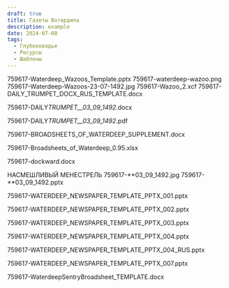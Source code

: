 ```yaml
---
draft: true
title: Газеты Вотердипа
description: example
date: 2024-07-08
tags:
  - Глубоководье
  - Ресурсы
  - Шаблоны
---
```


759617-Waterdeep_Wazoos_Template.pptx
759617-waterdeep-wazoo.png
759617-Waterdeep-Wazoos-23-07-1492.jpg
759617-Wazoo_2.xcf
759617-DAILY_TRUMPET_DOCX_RUS_TEMPLATE.docx

759617-DAILY*TRUMPET\_\_03_09_1492*.docx

759617-DAILY*TRUMPET\_\_03_09_1492*.pdf

759617-BROADSHEETS_OF_WATERDEEP_SUPPLEMENT.docx

759617-Broadsheets_of_Waterdeep_0.95.xlsx

759617-dockward.docx

НАСМЕШЛИВЫЙ МЕНЕСТРЕЛЬ 759617-**03_09_1492.jpg 759617-**03_09_1492.pptx

759617-WATERDEEP_NEWSPAPER_TEMPLATE_PPTX_001.pptx

759617-WATERDEEP_NEWSPAPER_TEMPLATE_PPTX_002.pptx

759617-WATERDEEP_NEWSPAPER_TEMPLATE_PPTX_003.pptx

759617-WATERDEEP_NEWSPAPER_TEMPLATE_PPTX_004.pptx

759617-WATERDEEP_NEWSPAPER_TEMPLATE_PPTX_004_RUS.pptx

759617-WATERDEEP_NEWSPAPER_TEMPLATE_PPTX_007.pptx

759617-WaterdeepSentryBroadsheet_TEMPLATE.docx
